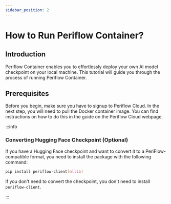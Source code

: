 ```yaml
---
sidebar_position: 2
---
```


# How to Run Periflow Container?


## Introduction

Periflow Container enables you to effortlessly deploy your own AI model checkpoint on your local machine.
This tutorial will guide you through the process of running Periflow Container.


## Prerequisites

Before you begin, make sure you have to signup to Periflow Cloud.
In the next step, you will need to pull the Docker container image.
You can find instructions on how to do this in the guide on the Periflow Cloud webpage.

:::info
### Converting Hugging Face Checkpoint (Optional)

If you have a Hugging Face checkpoint and want to convert it to a PeriFlow-compatible format, you need to install the package with the following command:

```sh
pip install periflow-client[mllib]
```

If you don't need to convert the checkpoint, you don't need to install `periflow-client`.

:::
